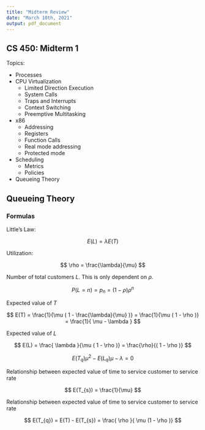 ```yaml
---
title: "Midterm Review"
date: "March 10th, 2021"
output: pdf_document
---
```


## CS 450: Midterm 1

Topics:

* Processes
* CPU Virtualization
  * Limited Direction Execution
  * System Calls
  * Traps and Interrupts
  * Context Switching
  * Preemptive Multitasking
* x86
  * Addressing
  * Registers
  * Function Calls
  * Real mode addressing
  * Protected mode
* Scheduling
  * Metrics
  * Policies
* Queueing Theory

## Queueing Theory

### Formulas

Little's Law:

$$
E(L) = \lambda E(T)
$$

Utilization:

$$
\rho = \frac{\lambda}{\mu}
$$


Number of total customers $L$. This is only dependent on $\rho$.

$$
P(L = n) = p_{n} = ( 1 - \rho ) \rho^{n}
$$

Expected value of $T$

$$
E(T) = \frac{1}{\mu ( 1 - \frac{\lambda}{\mu} )} = \frac{1}{\mu ( 1 - \rho )} = \frac{1}{ \mu - \lambda }
$$

Expected value of $L$

$$
E(L) = \frac{ \lambda }{\mu ( 1 - \rho )} = \frac{\rho}{( 1 - \rho )}
$$

$$
E(T_{q}) \mu^{2} - E(L_{q}) \mu - \lambda = 0
$$


Relationship between expected value of time to service customer to service rate

$$
E(T_{s}) = \frac{1}{\mu}
$$

Relationship between expected value of time to service customer to service rate

$$
E(T_{q}) = E(T) - E(T_{s}) = \frac{ \rho }{ \mu (1 - \rho )}
$$
